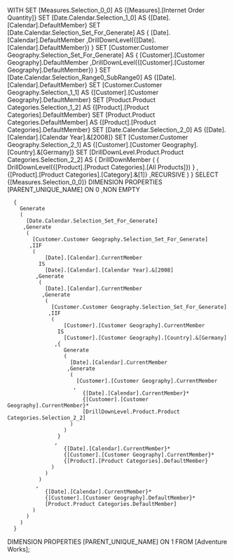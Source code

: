 WITH 
  SET [Measures.Selection_0_0] AS 
    {[Measures].[Internet Order Quantity]} 
  SET [Date.Calendar.Selection_1_0] AS 
    {[Date].[Calendar].DefaultMember} 
  SET [Date.Calendar.Selection_Set_For_Generate] AS 
    {
      [Date].[Calendar].DefaultMember
     ,DrillDownLevel({[Date].[Calendar].DefaultMember})
    } 
  SET [Customer.Customer Geography.Selection_Set_For_Generate] AS 
    {
      [Customer].[Customer Geography].DefaultMember
     ,DrillDownLevel({[Customer].[Customer Geography].DefaultMember})
    } 
  SET [Date.Calendar.Selection_Range0_SubRange0] AS 
    {[Date].[Calendar].DefaultMember} 
  SET [Customer.Customer Geography.Selection_1_1] AS 
    {[Customer].[Customer Geography].DefaultMember} 
  SET [Product.Product Categories.Selection_1_2] AS 
    {[Product].[Product Categories].DefaultMember} 
  SET [Product.Product Categories.DefaultMember] AS 
    {[Product].[Product Categories].DefaultMember} 
  SET [Date.Calendar.Selection_2_0] AS 
    {[Date].[Calendar].[Calendar Year].&[2008]} 
  SET [Customer.Customer Geography.Selection_2_1] AS 
    {[Customer].[Customer Geography].[Country].&[Germany]} 
  SET [DrillDownLevel.Product.Product Categories.Selection_2_2] AS 
    {
      DrillDownMember
      (
        {
          DrillDownLevel({[Product].[Product Categories].[All Products]})
        }
       ,{[Product].[Product Categories].[Category].&[1]}
       ,RECURSIVE
      )
    } 
SELECT 
  {[Measures.Selection_0_0]}
  DIMENSION PROPERTIES [PARENT_UNIQUE_NAME]  ON 0
 ,NON EMPTY 
    
      {
        Generate
        (
          [Date.Calendar.Selection_Set_For_Generate]
         ,Generate
          (
            [Customer.Customer Geography.Selection_Set_For_Generate]
           ,IIF
            (
                [Date].[Calendar].CurrentMember
              IS 
                [Date].[Calendar].[Calendar Year].&[2008]
             ,Generate
              (
                [Date].[Calendar].CurrentMember
               ,Generate
                (
                  [Customer.Customer Geography.Selection_Set_For_Generate]
                 ,IIF
                  (
                      [Customer].[Customer Geography].CurrentMember
                    IS 
                      [Customer].[Customer Geography].[Country].&[Germany]
                   ,{
                      Generate
                      (
                        [Date].[Calendar].CurrentMember
                       ,Generate
                        (
                          [Customer].[Customer Geography].CurrentMember
                         ,
                            {[Date].[Calendar].CurrentMember}*
                            {[Customer].[Customer Geography].CurrentMember}*
                            [DrillDownLevel.Product.Product Categories.Selection_2_2]
                        )
                      )
                    }
                   ,
                      {[Date].[Calendar].CurrentMember}*
                      {[Customer].[Customer Geography].CurrentMember}*
                      {[Product].[Product Categories].DefaultMember}
                  )
                )
              )
             ,
                {[Date].[Calendar].CurrentMember}*
                {[Customer].[Customer Geography].DefaultMember}*
                [Product.Product Categories.DefaultMember]
            )
          )
        )
      }

  DIMENSION PROPERTIES [PARENT_UNIQUE_NAME]  ON 1
FROM [Adventure Works];

